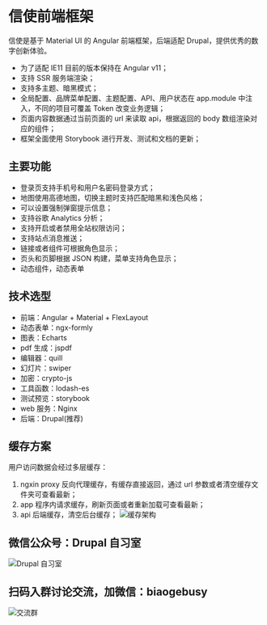 
<Meta title="介绍" id="welcome" />

# 信使前端框架

信使是基于 Material UI 的 Angular 前端框架，后端适配 Drupal，提供优秀的数字创新体验。

- 为了适配 IE11 目前的版本保持在 Angular v11；
- 支持 SSR 服务端渲染；
- 支持多主题、暗黑模式；
- 全局配置、品牌菜单配置、主题配置、API、用户状态在 app.module 中注入，不同的项目可覆盖 Token 改变业务逻辑；
- 页面内容数据通过当前页面的 url 来读取 api，根据返回的 body 数组渲染对应的组件；
- 框架全面使用 Storybook 进行开发、测试和文档的更新；

## 主要功能

- 登录页支持手机号和用户名密码登录方式；
- 地图使用高德地图，切换主题时支持匹配暗黑和浅色风格；
- 可以设置强制弹窗提示信息；
- 支持谷歌 Analytics 分析；
- 支持开启或者禁用全站权限访问；
- 支持站点消息推送；
- 链接或者组件可根据角色显示；
- 页头和页脚根据 JSON 构建，菜单支持角色显示；
- 动态组件，动态表单

## 技术选型

- 前端：Angular + Material + FlexLayout
- 动态表单：ngx-formly
- 图表：Echarts
- pdf 生成：jspdf
- 编辑器：quill
- 幻灯片：swiper
- 加密：crypto-js
- 工具函数：lodash-es
- 测试预览：storybook
- web 服务：Nginx
- 后端：Drupal(推荐)

## 缓存方案

用户访问数据会经过多层缓存：

1. ngxin proxy 反向代理缓存，有缓存直接返回，通过 url 参数或者清空缓存文件夹可查看最新；
2. app 程序内请求缓存，刷新页面或者重新加载可查看最新；
3. api 后端缓存，清空后台缓存；
   ![缓存架构](/assets/storybook/assets/cache.png)

## 微信公众号：Drupal 自习室

![Drupal 自习室](/assets/images/qrcode.jpg)

## 扫码入群讨论交流，加微信：biaogebusy

![交流群](/assets/images/qrcode.png)
